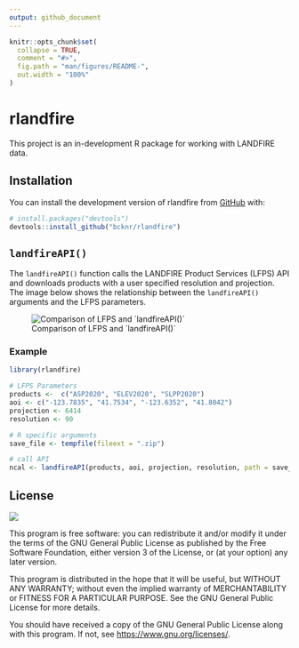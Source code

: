 ```yaml
---
output: github_document
---
```


<!-- README.md is generated from README.Rmd. Please edit that file -->

```r
knitr::opts_chunk$set(
  collapse = TRUE,
  comment = "#>",
  fig.path = "man/figures/README-",
  out.width = "100%"
)
```

# rlandfire

<!-- badges: start -->

<!-- badges: end -->

This project is an in-development R package for working with LANDFIRE data.

## Installation

You can install the development version of rlandfire from [GitHub](https://github.com/) with:

``` r
# install.packages("devtools")
devtools::install_github("bcknr/rlandfire")
```

## `landfireAPI()`

The `landfireAPI()` function calls the LANDFIRE Product Services (LFPS) API and downloads products with a user specified resolution and projection. The image below shows the relationship between the `landfireAPI()` arguments and the LFPS parameters.

![Comparison of LFPS and \`landfireAPI()\`](img/lfps.png)

### Example

```r
library(rlandfire)

# LFPS Parameters
products <-  c("ASP2020", "ELEV2020", "SLPP2020")
aoi <- c("-123.7835", "41.7534", "-123.6352", "41.8042")
projection <- 6414
resolution <- 90

# R specific arguments
save_file <- tempfile(fileext = ".zip")

# call API
ncal <- landfireAPI(products, aoi, projection, resolution, path = save_file)
```

## License

![](https://img.shields.io/github/license/bcknr/rlandfire)

This program is free software: you can redistribute it and/or modify it under the terms of the GNU General Public License as published by the Free Software Foundation, either version 3 of the License, or (at your option) any later version.

This program is distributed in the hope that it will be useful, but WITHOUT ANY WARRANTY; without even the implied warranty of MERCHANTABILITY or FITNESS FOR A PARTICULAR PURPOSE. See the GNU General Public License for more details.

You should have received a copy of the GNU General Public License along with this program. If not, see <https://www.gnu.org/licenses/>.
